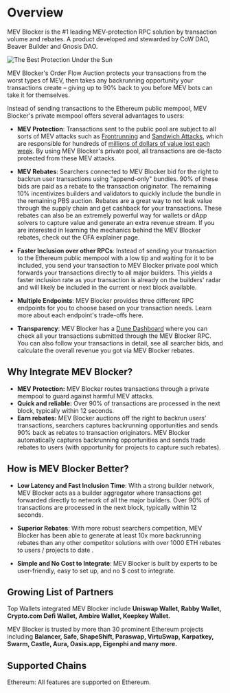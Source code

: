 # Overview

MEV Blocker is the #1 leading MEV-protection RPC solution by transaction volume and rebates. A product developed and stewarded by CoW DAO, Beaver Builder and Gnosis DAO.

![The Best Protection Under the Sun](/img/mevblocker/mevblocker_tagline.png)

MEV Blocker's Order Flow Auction protects your transactions from the worst types of MEV, then takes any backrunning opportunity your transactions create – giving up to 90% back to you before MEV bots can take it for themselves.

Instead of sending transactions to the Ethereum public mempool, MEV Blocker's private mempool offers several advantages to users:

* **MEV Protection**: Transactions sent to the public pool are subject to all sorts of MEV attacks such as [Frontrunning](https://blog.cow.fi/what-is-frontrunning-b2641ad7af21) and [Sandwich Attacks](https://blog.cow.fi/what-is-a-sandwich-attack-and-how-can-you-protect-yourself-b101c9a9b9b3), which are responsible for hundreds of [millions of dollars of value lost each week](https://eigenphi.io/mev/ethereum/sandwich). By using MEV Blocker's private pool, all transactions are de-facto protected from these MEV attacks.

* **MEV Rebates**: Searchers connected to MEV Blocker bid for the right to backrun user transactions using "append-only" bundles. 90% of these bids are paid as a rebate to the transaction originator. The remaining 10% incentivizes builders and validators to quickly include the bundle in the remaining PBS auction. Rebates are a great way to not leak value through the supply chain and get cashback for your transactions. These rebates can also be an extremely powerful way for wallets or dApp solvers to capture value and generate an extra revenue stream. If you are interested in learning the mechanics behind the MEV Blocker rebates, check out the OFA explainer page.

* **Faster Inclusion over other RPCs**: Instead of sending your transaction to the Ethereum public mempool with a low tip and waiting for it to be included, you send your transaction to MEV Blocker private pool which forwards your transactions directly to all major builders. This yields a faster inclusion rate as your transaction is already on the builders' radar and will likely be included in the current or next block available.

* **Multiple Endpoints**: MEV Blocker provides three different RPC endpoints for you to choose based on your transaction needs. Learn more about each endpoint's trade-offs here. 

* **Transparency**: MEV Blocker has a [Dune Dashboard](https://dune.com/cowprotocol/mev-blocker)
where you can check all your transactions submitted through the MEV Blocker RPC. You can also follow your transactions  in detail, see all searcher bids, and calculate the overall revenue you got via MEV Blocker rebates.

## Why Integrate MEV Blocker?

* **MEV Protection:** MEV Blocker routes transactions through a private mempool to guard against harmful MEV attacks.
* **Quick and reliable:** Over 90% of transactions are processed in the next block, typically within 12 seconds.
* **Earn rebates:** MEV Blocker auctions off the right to backrun users' transactions, searchers captures backrunning opportunities and sends 90% back as rebates to transaction originators. MEV Blocker automatically captures backrunning opportunities and sends trade rebates to users (with opportunity for projects to capture such rebates).

## How is MEV Blocker Better?

* **Low Latency and Fast Inclusion Time**: With a strong builder network, MEV Blocker acts as a builder aggregator where transactions get forwarded directly to network of all the major builders. Over 90% of transactions are processed in the next block, typically within 12 seconds.

* **Superior Rebates**: With more robust searchers competition, MEV Blocker has been able to generate at least 10x more backrunning rebates than any other competitor solutions with over 1000 ETH rebates to users / projects to date .

* **Simple and No Cost to Integrate**: MEV Blocker is built by experts to be user-friendly, easy to set up, and no $ cost to integrate.

## Growing List of Partners

Top Wallets integrated MEV Blocker include **Uniswap Wallet, Rabby Wallet, Crypto.com Defi Wallet, Ambire Wallet, Keepkey Wallet.**

MEV Blocker is trusted by more than 30 prominent Ethereum projects including **Balancer, Safe, ShapeShift, Paraswap, VirtuSwap, Karpatkey, Swarm, Castle, Aura, Oasis.app, Eigenphi and many more.**

## Supported Chains

Ethereum: All features are supported on Ethereum.